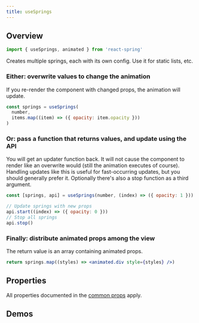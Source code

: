 ```yaml
---
title: useSprings
---
```


## Overview

```js
import { useSprings, animated } from 'react-spring'
```

Creates multiple springs, each with its own config. Use it for static lists, etc.

### Either: overwrite values to change the animation

If you re-render the component with changed props, the animation will update.

```jsx
const springs = useSprings(
  number,
  items.map((item) => ({ opacity: item.opacity }))
)
```

### Or: pass a function that returns values, and update using the API

You will get an updater function back. It will not cause the component to render like an overwrite would (still the animation executes of course). Handling updates like this is useful for fast-occurring updates, but you should generally prefer it. Optionally there's also a stop function as a third argument.

```jsx
const [springs, api] = useSprings(number, (index) => ({ opacity: 1 }))

// Update springs with new props
api.start((index) => ({ opacity: 0 }))
// Stop all springs
api.stop()
```

### Finally: distribute animated props among the view

The return value is an array containing animated props.

```jsx
return springs.map((styles) => <animated.div style={styles} />)
```

## Properties

All properties documented in the [common props](/common/props) apply.

## Demos

<DemoGrid>
  <Demo
    title="Card Stack"
    url="github/pmndrs/react-spring/tree/master/demo/src/sandboxes/cards-stack"
  />
  <Demo
    title="Draggable List"
    url="github/pmndrs/react-spring/tree/master/demo/src/sandboxes/draggable-list"
  />
  <Demo
    title="Viewpager"
    url="github/pmndrs/react-spring/tree/master/demo/src/sandboxes/viewpager"
  />
</DemoGrid>
